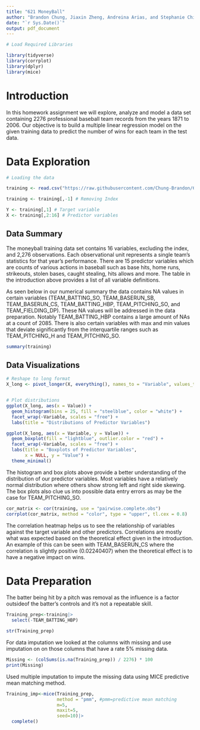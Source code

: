 ---
title: "621 MoneyBall"
author: "Brandon Chung, Jiaxin Zheng, Andreina Arias, and Stephanie Chiang"
date: "`r Sys.Date()`"
output: pdf_document
---

```{r message=FALSE, warning=FALSE, include=FALSE}
# Load Required Libraries

library(tidyverse)
library(corrplot)
library(dplyr)
library(mice)
```


# Introduction

In this homework assignment we will explore, analyze and model a data set containing 2276 professional baseball team records from the years 1871 to 2006. Our objective is to build a multiple linear regression model on the given training data to predict the number of wins for each team in the test data.


# Data Exploration

```{r include=FALSE}
# Loading the data

training <- read.csv("https://raw.githubusercontent.com/Chung-Brandon/621-Data-Mining/refs/heads/main/moneyball-training-data.csv")

training <- training[,-1] # Removing Index

Y <- training[,1] # Target variable
X <- training[,2:16] # Predictor variables
```

## Data Summary

The moneyball training data set contains 16 variables, excluding the index, and 2,276 observations. Each observational unit represents a single team's statistics for that year's performance. There are 15 predictor variables which are counts of various actions in baseball such as base hits, home runs, strikeouts, stolen bases, caught stealing, hits allows and more. The table in the introduction above provides a list of all variable definitions.   


As seen below in our numerical summary the data contains NA values in certain variables (TEAM_BATTING_SO, TEAM_BASERUN_SB, TEAM_BASERUN_CS, TEAM_BATTING_HBP, TEAM_PITCHING_SO, and TEAM_FIELDING_DP). These NA values will be addressed in the data preparation. Notably TEAM_BATTING_HBP contains a large amount of NAs at a count of 2085. There is also certain variables with max and min values that deviate significantly from the interquartile ranges such as TEAM_PITCHING_H and TEAM_PITCHING_SO.        


```{r echo=FALSE}
summary(training)
```
## Data Visualizations 

```{r echo=FALSE, warning=FALSE}
# Reshape to long format
X_long <- pivot_longer(X, everything(), names_to = "Variable", values_to = "Value")


# Plot distributions
ggplot(X_long, aes(x = Value)) +
  geom_histogram(bins = 25, fill = "steelblue", color = "white") +
  facet_wrap(~Variable, scales = "free") +
  labs(title = "Distributions of Predictor Variables")

```

```{r echo=FALSE, fig.height=6, fig.width=10, warning=FALSE}
ggplot(X_long, aes(x = Variable, y = Value)) +
  geom_boxplot(fill = "lightblue", outlier.color = "red") +
  facet_wrap(~Variable, scales = "free") +
  labs(title = "Boxplots of Predictor Variables",
       x = NULL, y = "Value") +
  theme_minimal()
```

The histogram and box plots above provide a better understanding of the distribution of our predictor variables. Most variables have a relatively normal distribution where others show strong left and right side skewing. The box plots also clue us into possible data entry errors as may be the case for TEAM_PITCHING_SO.  

```{r echo=FALSE}
cor_matrix <- cor(training, use = "pairwise.complete.obs")
corrplot(cor_matrix, method = "color", type = "upper", tl.cex = 0.8)

```

The correlation heatmap helps us to see the relationship of variables against the target variable and other predictors. Correlations are mostly what was expected based on the theoretical effect given in the introduction. An example of this can be seen with TEAM_BASERUN_CS where the correlation is slightly positive (0.02240407) when the theoretical effect is to have a negative impact on wins.


# Data Preparation
The batter being hit by a pitch was removal as the influence is a factor outsideof the batter's controls and it's not a repeatable skill.

```{r}
Training_prep<-training|>
  select(-TEAM_BATTING_HBP)

str(Training_prep)
```

For data imputation we looked at the columns with missing and use imputation on on those columns that have a rate 5% missing data.

```{r}
Missing <- (colSums(is.na(Training_prep)) / 2276) * 100
print(Missing)
```

Used multiple imputation to impute the missing data using MICE predictive mean matching method.
```{r}
Training_imp<-mice(Training_prep,
                   method = "pmm", #pmm=predictive mean matching
                   m=5,
                   maxit=5,
                   seed=10)|>
  complete()
```










